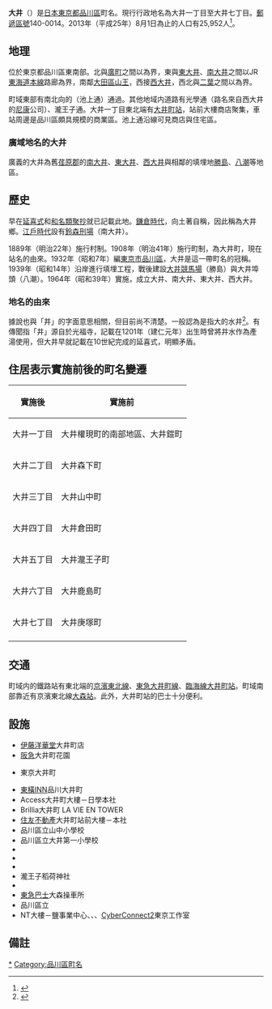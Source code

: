 {{Pathnav|日本|東京都|品川區|name=大井|frame=1}}
{{Infobox Settlement
|official_name = 大井
|native_name =
|settlement_type = [[町|町]]
|image_skyline = Kougaku street shinagawa 2009.JPG
|imagesize = 250px
|image_caption = 大井的「光學通」
|image_flag =
|image_seal =
| image_map =
| map_caption =
|subdivision_type = [[國家|國家]]
|subdivision_name = {{JPN}}
|subdivision_type1 = [[都道府縣|都道府縣]]
|subdivision_name1 = [[File:Flag_of_Tokyo_Prefecture.svg|25px]] [[東京都|東京都]]
|subdivision_type2 = [[東京都區部|特別區]]
|subdivision_name2 = [[File:Flag_of_Shinagawa,_Tokyo.svg|25px]] [[品川區|品川區]]
|established_title =
|established_date =
|government_type =
|leader_title =
|leader_name =
|area_magnitude =
|area_total_sq_mi =
|area_total_km2 =
|area_land_sq_mi =
|area_land_km2 =
|area_urban_sq_mi =
|area_urban_km2 =
|area_metro_km2 =
|area_metro_sq_mi =
|population_as_of= 2013年（平成25年）8月1日
|population_footnotes =
|population_total = 25952
|population_urban =
|population_metro =
|population_density_sq_mi =
|population_density_km2 =
| timezone = [[日本標準時間|JST]]
| utc_offset = +9
|timezone_DST =
|utc_offset_DST =
|latd=|latm=|lats=|latNS=
|longd=|longm=|longs=|longEW=
|elevation_footnotes=
|elevation_m =
|elevation_ft =
|postal_code_type = [[郵遞區號|郵遞區號]]
|postal_code = 140-0014
|area_code =
|website =
|footnotes =
}}
'''大井'''（{{jpn|j=大井|hg=おおい|rm=Ōi|f=y}}）是[[日本|日本]][[東京都|東京都]][[品川區|品川區]]町名。現行行政地名為大井一丁目至大井七丁目。[[郵遞區號|郵遞區號]]140-0014。2013年（平成25年）8月1日為止的人口有25,952人<ref>{{Cite web |url=http://www.city.shinagawa.tokyo.jp/ct/other000044500/201308a.xls |title=世帯と人口‐例月表 【地区別、町丁別、地域センター別】 2013年8月1日現在 |accessdate=2013年8月7日 |archive-date=2014年2月23日 |archive-url=https://web.archive.org/web/20140223014045/http://www.city.shinagawa.tokyo.jp/ct/other000044500/201308a.xls |dead-url=no }}</ref>。

== 地理 ==
位於東京都品川區東南部。北與[[廣町_(品川區)|廣町]]之間以{{link-ja|東京都道420號鮫洲大山線|東京都道420号鮫洲大山線}}為界，東與[[東大井|東大井]]、[[南大井|南大井]]之間以JR[[東海道本線|東海道本線]]路廊為界，南鄰[[大田區|大田區]][[山王_(大田區)|山王]]，西接[[西大井|西大井]]，西北與[[二葉_(品川區)|二葉]]之間以{{link-ja|立會道路|立会川}}為界。

町域東部有南北向的{{link-ja|東京都道421號東品川下丸子線|東京都道421号東品川下丸子線}}（池上通）通過。其他地域内道路有光學通（路名來自西大井的[[尼康|尼康]]公司）、瀧王子通。大井一丁目東北端有[[大井町站|大井町站]]，站前大樓商店聚集，車站周邊是品川區頗具規模的商業區。池上通沿線可見商店與住宅區。

===廣域地名的大井===
廣義的大井為舊[[荏原郡|荏原郡]]{{link-ja|大井町 (東京府)|大井町 (東京府)|大井町}}的[[南大井|南大井]]、[[東大井|東大井]]、[[西大井|西大井]]與相鄰的填埋地[[勝島|勝島]]、[[八潮_(品川區)|八潮]]等地區。

==歷史==
早在[[延喜式|延喜式]]和[[和名類聚抄|和名類聚抄]]就已記載此地。[[鎌倉時代|鎌倉時代]]，{{link-ja|大井實春|大井実春|紀實春}}向土著自稱{{link-ja|大井氏|大井氏}}，因此稱為大井鄉。[[江戶時代|江戶時代]]設有[[鈴森刑場|鈴森刑場]]（南大井）。

1889年（明治22年）施行村制。1908年（明治41年）施行町制，為大井町，現在站名的由來。1932年（昭和7年）編[[東京市|東京市]][[品川區|品川區]]，大井是這一帶町名的冠稱。1939年（昭和14年）沿岸進行填埋工程，戰後建設[[大井競馬場|大井競馬場]]（勝島）與大井埠頭（八潮）。1964年（昭和39年）實施{{link-ja|住居表示|住居表示}}，成立大井、南大井、東大井、西大井。

===地名的由來===
據說也與「井」的字面意思相關，但目前尚不清楚。一般認為是指大的水井<ref>{{Cite web |url=http://www.city.shinagawa.tokyo.jp/ct/other000000800/report_h_1.pdf |title=第I章 品川区の景観特性と課題 |accessdate=2013-08-08 |archive-date=2013-06-25 |archive-url=https://web.archive.org/web/20130625225926/http://www.city.shinagawa.tokyo.jp/ct/other000000800/report_h_1.pdf |dead-url=no }}</ref>。有傳聞指「井」源自於光福寺，{{link-ja|新編武藏風土記稿|新編武蔵風土記稿}}記載{{link-ja|了海|穎玄}}在1201年（建仁元年）出生時曾將井水作為產湯使用，但大井早就記載在10世紀完成的延喜式，明顯矛盾。

== 住居表示實施前後的町名變遷 ==
{| class="wikitable"
|-
!實施後
!實施前
|-
|大井一丁目
|大井權現町的南部地區、大井鎧町
|-
|大井二丁目
|大井森下町
|-
|大井三丁目
|大井山中町
|-
|大井四丁目
|大井倉田町
|-
|大井五丁目
|大井瀧王子町
|-
|大井六丁目
|大井鹿島町
|-
|大井七丁目
|大井庚塚町
|-
|}

== 交通 ==
町域内的鐵路站有東北端的[[京濱東北線|京濱東北線]]、[[東急大井町線|東急大井町線]]、[[臨海線_(東京臨海高速鐵道)|臨海線]][[大井町站|大井町站]]。町域南部靠近有京濱東北線[[大森站_(東京都)|大森站]]。此外，大井町站的巴士十分便利。

== 設施 ==
* [[伊藤洋華堂|伊藤洋華堂]]大井町店
* [[阪急|阪急]]大井町花園
* {{link-ja|VIA INN|ヴィアイン}}東京大井町
* [[東橫INN|東橫INN]]品川大井町
* Access大井町大樓－日學本社
* Brillia大井町 LA VIE EN TOWER
* [[住友不動產|住友不動產]]大井町站前大樓－{{link-ja|JT Foods|ジェイティフーズ}}本社
* 品川區立山中小學校
* 品川區立大井第一小學校
* {{link-ja|品川區立小中一貫校伊藤學園|品川区立小中一貫校伊藤学園}}
* {{link-ja|大井警察署|大井警察署}}
* {{link-ja|鹿嶋神社 (品川區)|鹿嶋神社 (品川区)|鹿嶋神社}}
* 瀧王子稻荷神社
* {{link-ja|品川區立品川歷史館|品川区立品川歷史館}}
* [[東急巴士|東急巴士]]大森操車所
*品川區立{{link-ja|大森貝塚|大森貝塚|大森貝塚遺跡庭園}}
*NT大樓－鹽事業中心、{{link-ja|Infoteria|インフォテリア}}、{{link-ja|NISSEICOM|ニッセイコム}}、[[CyberConnect2|CyberConnect2]]東京工作室

== 備註 ==
{{reflist}}

{{Commons category|Oi, Shinagawa}}
{{品川區的町名}}
{{東京23區之地域}}

{{DEFAULTSORT:Oi}}
[[Category:大井_(品川區)|*]]
[[Category:品川區町名|Category:品川區町名]]